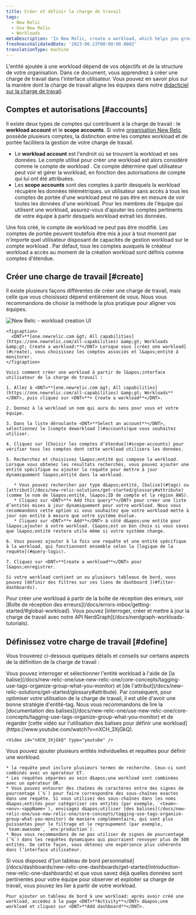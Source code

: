```yaml
---
title: Créer et définir la charge de travail
tags:
  - New Relic
  - Use New Relic
  - Workloads
metaDescription: 'In New Relic, create a workload, which helps you group together monitored entities that are related.'
freshnessValidatedDate: '2023-06-23T00:00:00.000Z'
translationType: machine
---
```


L&apos;entité ajoutée à une workload dépend de vos objectifs et de la structure de votre organisation. Dans ce document, vous apprendrez à créer une charge de travail dans l&apos;interface utilisateur. Vous pouvez en savoir plus sur la manière dont la charge de travail aligne les équipes dans notre [didacticiel sur la charge de travail](/docs/tutorial-peak-demand/organize-data-workloads).

## Comptes et autorisations [#accounts]

Il existe deux types de comptes qui contribuent à la charge de travail : le <DNT>**workload account**</DNT> et le <DNT>**scope accounts**</DNT>. Si votre [organisation New Relic](/docs/accounts/accounts-billing/account-structure/new-relic-account-structure) possède plusieurs comptes, la distinction entre les comptes workload et de portée facilitera la gestion de votre charge de travail.

* Le <DNT>**workload account**</DNT> est l&apos;endroit où se trouvent la workload et ses données. Le compte utilisé pour créer une workload est alors considéré comme le compte de workload . Ce compte détermine quel utilisateur peut voir et gérer la workload, en fonction des autorisations de compte qui lui ont été attribuées.
* Les <DNT>**scope accounts**</DNT> sont des comptes à partir desquels la workload récupère les données télémétriques. un utilisateur sans accès à tous les comptes de portée d&apos;une workload peut ne pas être en mesure de voir toutes les données d&apos;une workload. Pour les membres de l&apos;équipe qui utilisent une workload, assurez-vous d&apos;ajouter les comptes pertinents de votre équipe à partir desquels workload extrait les données.

Une fois créé, le compte de workload ne peut pas être modifié. Les comptes de portée peuvent toutefois être mis à jour à tout moment par n&apos;importe quel utilisateur disposant de capacités de gestion workload sur le compte workload . Par défaut, tous les comptes auxquels le créateur workload a accès au moment de la création workload sont définis comme comptes d&apos;étendue.

## Créer une charge de travail [#create]

Il existe plusieurs façons différentes de créer une charge de travail, mais celle que vous choisissez dépend entièrement de vous. Nous vous recommandons de choisir la méthode la plus pratique pour aligner vos équipes.

<CollapserGroup>
  <Collapser id="UI" title="Créer une workload dans l'interface utilisateur">
    <img title="new-relic-create-workload.png" alt="New Relic - workload creation UI" src="/images/workloads_screenshot-full_create-workload.webp" />

    <figcaption>
      <DNT>**[one.newrelic.com &gt; All capabilities](https://one.newrelic.com/all-capabilities) &amp;gt; Workloads &amp;gt; Create a workload:**</DNT> Lorsque vous [créez une workload](#create), vous choisissez les comptes associés et l&apos;entité à monitorer.
    </figcaption>

    Voici comment créer une workload à partir de l&apos;interface utilisateur de la charge de travail :

    1. Allez à <DNT>**[one.newrelic.com &gt; All capabilities](https://one.newrelic.com/all-capabilities) &amp;gt; Workloads**</DNT>, puis cliquez sur <DNT>**+ Create a workload**</DNT>.

    2. Donnez à la workload un nom qui aura du sens pour vous et votre équipe.

    3. Dans la liste déroulante <DNT>**Select an account**</DNT>, sélectionnez le [compte deworkload ](#accounts)que vous souhaitez utiliser.

    4. Cliquez sur [Choisir les comptes d’étendue](#scope-accounts) pour vérifier tous les comptes dont cette workload utilisera les données.

    5. Recherchez et choisissez l&apos;entité qui compose la workload. Lorsque vous obtenez les résultats recherchés, vous pouvez ajouter une entité spécifique ou ajouter la requête pour mettre à jour dynamiquement l&apos;entité dans la workload.

       * Vous pouvez rechercher par type d&apos;entité, [balise](#tags) ou [attribut](/docs/new-relic-solutions/get-started/glossary#attribute) (comme le nom de l&apos;entité, l&apos;ID de compte et la région AWS).
       * Cliquez sur <DNT>**+ Add this query**</DNT> pour créer une liste d’entités mises à jour dynamiquement pour votre workload. Nous vous recommandons cette option si vous souhaitez que votre workload mette à jour son entité à mesure que votre système évolue.
       * Cliquez sur <DNT>**+ Add**</DNT> à côté d&apos;une entité pour l&apos;ajouter à votre workload. C&apos;est un bon choix si vous savez que l&apos;entité restera utile même si votre système change.

    6. Vous pouvez ajouter à la fois une requête et une entité spécifique à la workload, qui fonctionnent ensemble selon la [logique de la requête](#query-logic).

    7. Cliquez sur <DNT>**Create a workload**</DNT> pour l&apos;enregistrer.

    Si votre workload contient un ou plusieurs tableaux de bord, vous pouvez [définir des filtres sur ces liens de dashboard ](#filter-dashboards).
  </Collapser>

  <Collapser id="errors-inbox" title="Créer dans la boîte de réception des erreurs">
    Pour créer une workload à partir de la boîte de réception des erreurs, voir [Boîte de réception des erreurs](/docs/errors-inbox/getting-started/#global-workload).
  </Collapser>

  <Collapser id="api" title="Créer via API">
    Vous pouvez [interroger, créer et mettre à jour la charge de travail avec notre API NerdGraph](/docs/nerdgraph-workloads-tutorials).
  </Collapser>
</CollapserGroup>

## Définissez votre charge de travail [#define]

Vous trouverez ci-dessous quelques détails et conseils sur certains aspects de la définition de la charge de travail :

<CollapserGroup>
  <Collapser id="tags" title="Utiliser une balise pour définir le contenu workload">
    Vous pouvez interroger et sélectionner l&apos;entité workload à l&apos;aide de [la balise](/docs/new-relic-one/use-new-relic-one/core-concepts/tagging-use-tags-organize-group-what-you-monitor) et [de l&apos;attribut](/docs/new-relic-solutions/get-started/glossary#attribute). Par conséquent, pour optimiser votre utilisation de la charge de travail, il est utile d&apos;avoir une bonne stratégie d&apos;entité-tag. Nous vous recommandons de lire la [documentation des balises](/docs/new-relic-one/use-new-relic-one/core-concepts/tagging-use-tags-organize-group-what-you-monitor) et de regarder [cette vidéo sur l&apos;utilisation des balises pour définir une workload](https://www.youtube.com/watch?v=nXCH_3XjGkQ).

    <Video id="nXCH_3XjGkQ" type="youtube" />
  </Collapser>

  <Collapser id="query-logic" title="Comment fonctionne la logique de requête dynamique">
    Vous pouvez ajouter plusieurs entités individuelles et requêtes pour définir une workload.

    * la requête peut inclure plusieurs termes de recherche. Ceux-ci sont combinés avec un opérateur ET.
    * Les requêtes séparées au sein d&apos;une workload sont combinées avec un opérateur OR.
    * Vous pouvez entourer des chaînes de caractères entre des signes de pourcentage (`%`) pour faire correspondre des sous-chaînes exactes dans une requête. Si vous utilisez des sous-chaînes dans les noms d&apos;entités pour catégoriser ces entités (par exemple, `<team>-<env>-<appName>`), envisagez d&apos;utiliser [des balises](/docs/new-relic-one/use-new-relic-one/core-concepts/tagging-use-tags-organize-group-what-you-monitor) de manière complémentaire, qui sont plus puissantes pour le filtrage et le regroupement (par exemple, `team:awesome`, `env:production`).
    * Nous vous recommandons de ne pas utiliser de signes de pourcentage (`%`) dans les requêtes dynamiques qui pourraient renvoyer plus de 500 entités. De cette façon, vous obtenez une expérience plus cohérente dans l’interface utilisateur.
  </Collapser>

  <Collapser id="add-dashboards" title="Ajouter un tableau de bord à la charge de travail">
    Si vous disposez d&apos;[un tableau de bord personnalisé](/docs/dashboards/new-relic-one-dashboards/get-started/introduction-new-relic-one-dashboards) et que vous savez déjà quelles données sont pertinentes pour votre équipe pour observer et exploiter sa charge de travail, vous pouvez les lier <InlinePopover type="dashboards" />à partir de votre workload.

    Pour ajouter un tableau de bord à une workload: après avoir créé une workload, accédez à la page <DNT>**Activity**</DNT> d&apos;une workload et cliquez sur <DNT>**Add dashboard**</DNT>.
  </Collapser>
</CollapserGroup>
